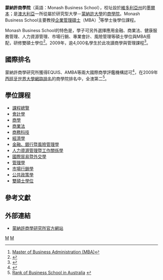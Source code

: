 {{noteTA
|T=zh:蒙納許商學院; zh-hk:蒙納殊商學院; zh-cn:蒙纳士商学院; zh-tw:蒙納許商學院;
|1=zh:蒙納許; zh-hk:蒙納殊; zh-cn:蒙納士; zh-tw:蒙納許;
}}
'''蒙納許商學院'''（英語：Monash Business School），校址設於[[維多利亞州|維多利亞州]]的[[墨爾本|墨爾本]]；是[[澳大利亞|澳大利亞]]一所從屬於研究型大學－[[蒙納許大學|蒙納許大學]]的[[商學院|商學院]]。Monash Business School主要教授[[企業管理碩士|企業管理碩士]]（MBA）<ref>[http://www.monash.edu.au/study/coursefinder/course/0028/ Master of Business Administration (MBA)]</ref>等學士後學位課程。

Monash Business School的特色是，學子可另外選擇應用金融、商業法、健康服務管理、人力資源管理、市場行銷、專業會計、風險管理等碩士學位與MBA搭配，研修雙碩士學位<ref>{{Cite web |url=http://www.gsb.monash.edu.au/programs/offerings/mba.html |title=MBA Double Degrees |access-date=2009-06-21 |archive-url=https://web.archive.org/web/20090427150523/http://www.gsb.monash.edu.au/programs/offerings/mba.html |archive-date=2009-04-27 |dead-url=yes }}</ref>。2009年，逾4,000名學生於此攻讀商學與管理課程<ref>{{Cite web |url=http://www.gsb.monash.edu.au/about/intro.html |title=Who we are |access-date=2009-06-21 |archive-url=https://web.archive.org/web/20090409010936/http://www.gsb.monash.edu.au/about/intro.html |archive-date=2009-04-09 |dead-url=yes }}</ref>。

==國際排名==
蒙納許商學研究所獲得EQUIS、AMBA等兩大國際商學評鑑機構認可<ref>{{Cite web |url=http://www.gsb.monash.edu.au/about/strengths/index.html |title=Our strengths |access-date=2009-06-21 |archive-url=https://web.archive.org/web/20090409012611/http://www.gsb.monash.edu.au/about/strengths/index.html |archive-date=2009-04-09 |dead-url=yes }}</ref>，在2009年[[西班牙|西班牙]][[世界大學網路排名|世界大學網路排名]]的商學院排名中，全澳第二<ref>[http://business-schools.webometrics.info/rank_by_country.asp?country=au Rank of Business School in Australia] {{webarchive|url=https://web.archive.org/web/20110220122655/http://business-schools.webometrics.info/rank_by_country.asp?country=au |date=2011-02-20 }}</ref>。

==學位課程==
*[https://web.archive.org/web/20090406073537/http://www.gsb.monash.edu.au/programs/offerings/index.html 課程總覽]
*[https://web.archive.org/web/20090422163439/http://www.gsb.monash.edu.au/programs/offerings/acc.html 會計學]
*[https://web.archive.org/web/20090528231450/http://www.gsb.monash.edu.au/programs/offerings/business.html 商學]
*[https://web.archive.org/web/20090609104000/http://www.gsb.monash.edu.au/programs/offerings/blt.html 商業法]
*[https://web.archive.org/web/20090609095634/http://www.gsb.monash.edu.au/programs/offerings/commercialisation.html 商務科技]
*[https://web.archive.org/web/20090608025739/http://www.gsb.monash.edu.au/programs/offerings/econ.html 經濟學]
*[https://web.archive.org/web/20090406073802/http://www.gsb.monash.edu.au/programs/offerings/finbank.html 金融、銀行暨風險管理學]
*[https://web.archive.org/web/20090609202709/http://www.gsb.monash.edu.au/programs/offerings/humanres-employment.html 人力資源管理暨工作關係學]
*[https://web.archive.org/web/20090517083926/http://www.gsb.monash.edu.au/programs/offerings/intbus.html 國際貿易暨外交學]
*[https://web.archive.org/web/20090517082158/http://www.gsb.monash.edu.au/programs/offerings/mgt.html 管理學]
*[https://web.archive.org/web/20090417042027/http://www.gsb.monash.edu.au/programs/offerings/mkt.html 市場行銷學]
*[https://web.archive.org/web/20090609105717/http://www.gsb.monash.edu.au/programs/offerings/public-policy.html 公共政策學]
*[https://web.archive.org/web/20090422170651/http://www.gsb.monash.edu.au/programs/offerings/double-masters.html 雙碩士學位]


==參考文獻==
<div style="font-size:89%;">
<references />
</div>

==外部連結==
*[https://web.archive.org/web/20090716165926/http://www.gsb.monash.edu.au/ 蒙納許商學研究所官方網站]

[[Category:蒙納士大學|M]]
[[Category:澳大利亚商学院|M]]